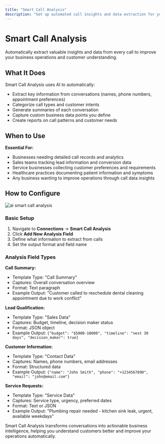 ```yaml
---
title: "Smart Call Analysis"
description: "Set up automated call insights and data extraction for your Welco AI receptionist. Configure custom fields to capture important information from every conversation automatically."
---
```


# Smart Call Analysis

Automatically extract valuable insights and data from every call to improve your business operations and customer understanding.

## What It Does

Smart Call Analysis uses AI to automatically:

- Extract key information from conversations (names, phone numbers, appointment preferences)
- Categorize call types and customer intents
- Generate summaries of each conversation
- Capture custom business data points you define
- Create reports on call patterns and customer needs

## When to Use

**Essential For:**

- Businesses needing detailed call records and analytics
- Sales teams tracking lead information and conversion data
- Service businesses collecting customer preferences and requirements
- Healthcare practices documenting patient information and symptoms
- Any business wanting to improve operations through call data insights

## How to Configure

![ai smart call analysis](/images/Screenshot2025-09-24at4.23.37PM.png)

### Basic Setup

1. Navigate to **Connections** → **Smart Call Analysis**
2. Click **Add New Analysis Field**
3. Define what information to extract from calls
4. Set the output format and field name

### Analysis Field Types

**Call Summary:**

- Template Type: "Call Summary"
- Captures: Overall conversation overview
- Format: Text paragraph
- Example Output: "Customer called to reschedule dental cleaning appointment due to work conflict"

**Lead Qualification:**

- Template Type: "Sales Data"
- Captures: Budget, timeline, decision maker status
- Format: JSON object
- Example Output: `{"budget": "$5000-10000", "timeline": "next 30 days", "decision_maker": true}`

**Customer Information:**

- Template Type: "Contact Data"
- Captures: Names, phone numbers, email addresses
- Format: Structured data
- Example Output: `{"name": "John Smith", "phone": "+1234567890", "email": "john@email.com"}`

**Service Requests:**

- Template Type: "Service Data"
- Captures: Service type, urgency, preferred dates
- Format: Text or JSON
- Example Output: "Plumbing repair needed - kitchen sink leak, urgent, available weekdays"

Smart Call Analysis transforms conversations into actionable business intelligence, helping you understand customers better and improve your operations automatically.